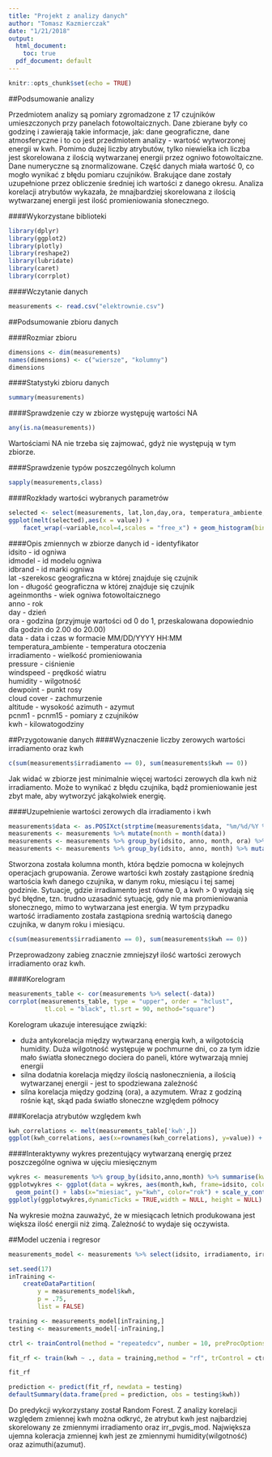 ```yaml
---
title: "Projekt z analizy danych"
author: "Tomasz Kazmierczak"
date: "1/21/2018"
output:
  html_document: 
    toc: true
  pdf_document: default
---
```


```r
knitr::opts_chunk$set(echo = TRUE)
```

##Podsumowanie analizy

Przedmiotem analizy są pomiary zgromadzone z 17 czujników umieszczonych przy panelach fotowoltaicznych. Dane zbierane były co godzinę i zawierają takie informacje, jak: dane geograficzne, dane atmosferyczne i to co jest przedmiotem analizy - wartość wytworzonej energii w kwh. Pomimo dużej liczby atrybutów, tylko niewielka ich liczba jest skorelowana z ilością wytwarzanej energii przez ogniwo fotowoltaiczne. Dane numeryczne są znormalizowane. Część danych miała wartość 0, co mogło wynikać z błędu pomiaru czujników. Brakujące dane zostały uzupełnione przez obliczenie średniej ich wartości z danego okresu.
Analiza korelacji atrybutów wykazała, że mnajbardziej skorelowana z ilością wytwarzanej energii jest ilość promieniowania słonecznego.


####Wykorzystane biblioteki
```r
library(dplyr)
library(ggplot2)
library(plotly)
library(reshape2)
library(lubridate)
library(caret)
library(corrplot)
```

####Wczytanie danych
```r
measurements <- read.csv("elektrownie.csv")
```

##Podsumowanie zbioru danych

####Rozmiar zbioru
```r
dimensions <- dim(measurements)
names(dimensions) <- c("wiersze", "kolumny")
dimensions
```

####Statystyki zbioru danych
```r
summary(measurements)
```

####Sprawdzenie czy w zbiorze występuję wartości NA
```r
any(is.na(measurements))
```
Wartościami NA nie trzeba się zajmować, gdyż nie występują w tym zbiorze.

####Sprawdzenie typów poszczególnych kolumn
```r
sapply(measurements,class)
```

####Rozkłady wartości wybranych parametrów
```r
selected <- select(measurements, lat,lon,day,ora, temperatura_ambiente, irradiamento, pressure, windspeed, humidity, cloudcoveri,tempi, irri, pressurei,windspeedi, kwh, altitude)
ggplot(melt(selected),aes(x = value)) + 
    facet_wrap(~variable,ncol=4,scales = "free_x") + geom_histogram(bins = 30) + scale_x_continuous(labels = scales::comma)
```

####Opis zmiennych w zbiorze danych
id - identyfikator  
idsito - id ogniwa  
idmodel - id modelu ogniwa  
idbrand - id marki ogniwa  
lat -szerekosc geograficzna w której znajduje się czujnik  
lon - długość geograficzna w której znajduje się czujnik  
ageinmonths - wiek ogniwa fotowoltaicznego  
anno - rok  
day - dzień  
ora - godzina (przyjmuje wartości od 0 do 1, przeskalowana dopowiednio dla godzin do 2.00 do 20.00)  
data - data i czas w formacie MM/DD/YYYY HH:MM  
temperatura_ambiente - temperatura otoczenia  
irradiamento - wielkość promieniowania  
pressure - ciśnienie  
windspeed - prędkość wiatru  
humidity - wilgotność  
dewpoint - punkt rosy  
cloud cover - zachmurzenie  
altitude - wysokość 
azimuth - azymut  
pcnm1 - pcnm15 - pomiary z czujników  
kwh - kilowatogodziny  

##Przygotowanie danych
####Wyznaczenie liczby zerowych wartości irradiamento oraz kwh
```r
c(sum(measurements$irradiamento == 0), sum(measurements$kwh == 0))
```
Jak widać w zbiorze jest minimalnie więcej wartości zerowych dla kwh niż irradiamento. Może to wynikać z błędu czujnika, bądź promieniowanie jest zbyt małe, aby wytworzyć jakąkolwiek energię.

####Uzupełnienie wartości zerowych dla irradiamento i kwh
```r
measurements$data <- as.POSIXct(strptime(measurements$data, "%m/%d/%Y %k:%M", tz="GMT"))
measurements <- measurements %>% mutate(month = month(data))
measurements <- measurements %>% group_by(idsito, anno, month, ora) %>% mutate(kwh = ifelse(kwh == 0, mean(kwh), kwh))
measurements <- measurements %>% group_by(idsito, anno, month) %>% mutate(irradiamento = ifelse(irradiamento == 0 & kwh > 0, mean(irradiamento), irradiamento))
```
Stworzona została kolumna month, która będzie pomocna w kolejnych operacjach grupowania. Zerowe wartości kwh zostały zastąpione średnią wartościa kwh danego czujnika, w danym roku, miesiącu i tej samej godzinie.
Sytuacje, gdzie irradiamento jest równe 0, a kwh > 0 wydają się być błędne, tzn. trudno uzasadnić sytuację, gdy nie ma promieniowania słonecznego, mimo to wytwarzana jest energia. W tym przypadku wartość irradiamento została zastąpiona srednią wartością danego czujnika, w danym roku i miesiącu.

```r
c(sum(measurements$irradiamento == 0), sum(measurements$kwh == 0))
```
Przeprowadzony zabieg znacznie zmniejszył ilość wartości zerowych irradiamento oraz kwh.

####Korelogram
```r
measurements_table <- cor(measurements %>% select(-data))
corrplot(measurements_table, type = "upper", order = "hclust", 
          tl.col = "black", tl.srt = 90, method="square")
```
   
Korelogram ukazuje interesujące związki:  

* duża antykorelacja między wytwarzaną energią kwh, a wilgotością humidity. Duża wilgotność występuje w pochmurne dni, co za tym idzie mało światła słonecznego dociera do paneli, które wytwarzają mniej energii
* silna dodatnia korelacja między ilością nasłonecznienia, a ilością wytwarzanej energii - jest to spodziewana zależność
* silna korelacja między godziną (ora), a azymutem. Wraz z godziną rośnie kąt, skąd pada światło słoneczne względem północy

###Korelacja atrybutów względem kwh
```r
kwh_correlations <- melt(measurements_table['kwh',])
ggplot(kwh_correlations, aes(x=rownames(kwh_correlations), y=value)) + geom_bar(stat="identity") +labs(title = "Korelacja względem atrybutu kwh", x = "Atrybuty", y = "Wartość korelacji") + coord_flip()
```

####Interaktywny wykres prezentujący wytwarzaną energię przez poszczególne ogniwa w ujęciu miesięcznym
```r
wykres <- measurements %>% group_by(idsito,anno,month) %>% summarise(kwh = sum(kwh))
ggplotwykres <- ggplot(data = wykres, aes(month,kwh, frame=idsito, color=factor(anno))) + 
  geom_point() + labs(x="miesiac", y="kwh", color="rok") + scale_y_continuous(limits = c(0, 140))
ggplotly(ggplotwykres,dynamicTicks = TRUE,width = NULL, height = NULL)

```
Na wykresie można zauważyć, że w miesiącach letnich produkowana jest większa ilość energii niż zimą. Zależność to wydaje się oczywista.

##Model uczenia i regresor
```r
measurements_model <- measurements %>% select(idsito, irradiamento, irr_pvgis_mod, humidity, azimuthi, altitude, irri, tempi, ora, day, kwh, month, anno)

set.seed(17)
inTraining <- 
    createDataPartition(
        y = measurements_model$kwh,
        p = .75,
        list = FALSE)

training <- measurements_model[inTraining,]
testing <- measurements_model[-inTraining,]

ctrl <- trainControl(method = "repeatedcv", number = 10, preProcOptions = c("center", "scale"))

fit_rf <- train(kwh ~ ., data = training,method = "rf", trControl = ctrl, ntree = 10)

fit_rf
```

```r
prediction <- predict(fit_rf, newdata = testing)
defaultSummary(data.frame(pred = prediction, obs = testing$kwh))
```
Do predykcji wykorzystany został Random Forest. Z analizy korelacji względem zmiennej kwh można odkryć, że atrybut kwh jest najbardziej skorelowany ze zmiennymi irradiamento oraz irr_pvgis_mod. Największa ujemna koleracja zmiennej kwh jest ze zmiennymi humidity(wilgotność) oraz azimuthi(azumut).